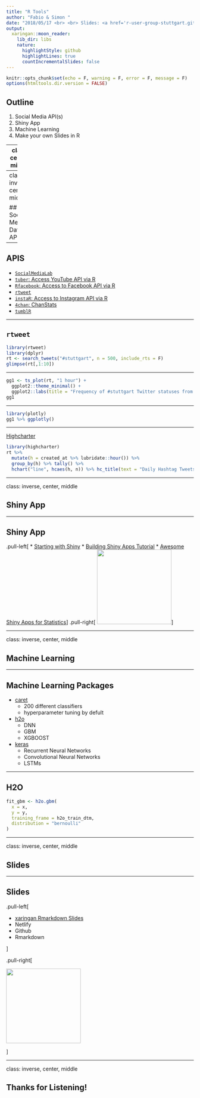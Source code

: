 ```yaml
---
title: "R Tools"
author: "Fabio & Simon "
date: "2018/05/17 <br> <br> Slides: <a href='r-user-group-stuttgart.github.io/18_17_05_altright/'>https://r-user-group-stuttgart.github.io/18_17_05_altright/</a>"
output:
  xaringan::moon_reader:
    lib_dir: libs
    nature:
      highlightStyle: github
      highlightLines: true
      countIncrementalSlides: false
---
```


```r
knitr::opts_chunk$set(echo = F, warning = F, error = F, message = F)
options(htmltools.dir.version = FALSE)
```


## Outline

1. Social Media API(s)
2. Shiny App
3. Machine Learning
4. Make your own Slides in R


---
class: center, middle

## Get Started

---
class: inverse, center, middle

## Social Media Data API(s)


---

## APIS

+ [`SocialMediaLab`](https://github.com/vosonlab/SocialMediaLab)
+ [`tuber`: Access YouTube API via R](https://github.com/soodoku/tuber)
+ [`Rfacebook`: Access to Facebook API via R](https://github.com/pablobarbera/Rfacebook)
+ [`rtweet`](https://github.com/mkearney/rtweet)
+ [`instaR`: Access to Instagram API via R](https://github.com/pablobarbera/instaR)
+ [`4chan`: ChanStats](https://github.com/Vharuck/ChanStats)
+ [`tumblR`](https://github.com/klapaukh/tumblR)


---

## `rtweet`

```r
library(rtweet)
library(dplyr)
rt <- search_tweets("#stuttgart", n = 500, include_rts = F)
glimpse(rt[,1:10])
```


---

```r
gg1 <- ts_plot(rt, "1 hour") +
  ggplot2::theme_minimal() +
  ggplot2::labs(title = "Frequency of #stuttgart Twitter statuses from past 9 days")
gg1
```

---

```r
library(plotly)
gg1 %>% ggplotly()
```


---

[Highcharter](http://jkunst.com/highcharter/)

```r
library(highcharter)
rt %>% 
  mutate(h = created_at %>% lubridate::hour()) %>%
  group_by(h) %>% tally() %>%
  hchart("line", hcaes(h, n)) %>% hc_title(text = "Daily Hashtag Tweets #stuttgart")
```


---

class: inverse, center, middle

## Shiny App


---

## Shiny App


.pull-left[
* [Starting with Shiny](http://shiny.rstudio.com/tutorial/written-tutorial/lesson1/)
* [Building Shiny Apps Tutorial](https://deanattali.com/blog/building-shiny-apps-tutorial/)
* [Awesome Shiny Apps for Statistics](https://github.com/huyingjie/Awesome-shiny-apps-for-statistics)
]
.pull-right[
<img src = "http://hexb.in/hexagons/shiny.png" width = "200px">
]

---

class: inverse, center, middle

## Machine Learning


---


## Machine Learning Packages

* [caret](https://github.com/topepo/caret) 
    + 200 different classifiers
    + hyperparameter tuning by defult
* [h2o](https://github.com/h2oai/h2o-3/tree/master/h2o-r)
    + DNN
    + GBM
    + XGBOOST
* [keras](https://github.com/rstudio/keras)
    + Recurrent Neural Networks
    + Convolutional Neural Networks
    + LSTMs


---

## H2O

```r
fit_gbm <- h2o.gbm(
  x = x, 
  y = y, 
  training_frame = h2o_train_dtm, 
  distribution = "bernoulli"
)
```


---

class: inverse, center, middle

## Slides

---

## Slides

.pull-left[

* [xaringan Rmarkdown Slides](https://github.com/yihui/xaringan)
* Netlify
* Github
* Rmarkdown

]

.pull-right[

<img src = "https://img.ctolib.com/uploadImg/20170213/20170213192416_52.png" width = "200px">

]

---

class: inverse, center, middle


## Thanks for Listening!

